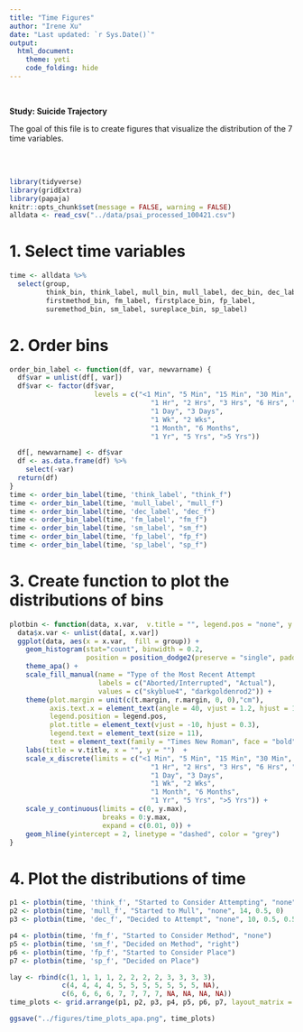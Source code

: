 ```yaml
---
title: "Time Figures"
author: "Irene Xu"
date: "Last updated: `r Sys.Date()`"
output:
  html_document:
    theme: yeti
    code_folding: hide
---
```

<br/>

**Study: Suicide Trajectory**    

The goal of this file is to create figures that visualize the distribution of the 7 time variables.

<br/>
<br/>
```r
library(tidyverse)
library(gridExtra)
library(papaja)
knitr::opts_chunk$set(message = FALSE, warning = FALSE)
alldata <- read_csv("../data/psai_processed_100421.csv")
```

# 1. Select time variables  
```r
time <- alldata %>%
  select(group,
         think_bin, think_label, mull_bin, mull_label, dec_bin, dec_label,
         firstmethod_bin, fm_label, firstplace_bin, fp_label,
         suremethod_bin, sm_label, sureplace_bin, sp_label)
```

# 2. Order bins  
```r
order_bin_label <- function(df, var, newvarname) {
  df$var = unlist(df[, var])
  df$var <- factor(df$var,
                     levels = c("<1 Min", "5 Min", "15 Min", "30 Min", 
                                   "1 Hr", "2 Hrs", "3 Hrs", "6 Hrs", "12 Hrs", 
                                   "1 Day", "3 Days",
                                   "1 Wk", "2 Wks", 
                                   "1 Month", "6 Months",
                                   "1 Yr", "5 Yrs", ">5 Yrs"))

  df[, newvarname] <- df$var
  df <- as.data.frame(df) %>%
    select(-var)
  return(df)
}
time <- order_bin_label(time, 'think_label', "think_f")
time <- order_bin_label(time, 'mull_label', "mull_f")
time <- order_bin_label(time, 'dec_label', "dec_f")
time <- order_bin_label(time, 'fm_label', "fm_f")
time <- order_bin_label(time, 'sm_label', "sm_f")
time <- order_bin_label(time, 'fp_label', "fp_f")
time <- order_bin_label(time, 'sp_label', "sp_f")
```
 
# 3. Create function to plot the distributions of bins
```r
plotbin <- function(data, x.var,  v.title = "", legend.pos = "none", y.max = 10, t.margin = 0, r.margin = 0) {
  data$x.var <- unlist(data[, x.var])
  ggplot(data, aes(x = x.var,  fill = group)) +
    geom_histogram(stat="count", binwidth = 0.2, 
                   position = position_dodge2(preserve = "single", padding = 0.1)) +
    theme_apa() + 
    scale_fill_manual(name = "Type of the Most Recent Attempt                ",
                      labels = c("Aborted/Interrupted", "Actual"),
                      values = c("skyblue4", "darkgoldenrod2")) +
    theme(plot.margin = unit(c(t.margin, r.margin, 0, 0),"cm"),
          axis.text.x = element_text(angle = 40, vjust = 1.2, hjust = 1, size = 10),
          legend.position = legend.pos,  
          plot.title = element_text(vjust = -10, hjust = 0.3),
          legend.text = element_text(size = 11),
          text = element_text(family = "Times New Roman", face = "bold")) + 
    labs(title = v.title, x = "", y = "")  +
    scale_x_discrete(limits = c("<1 Min", "5 Min", "15 Min", "30 Min", 
                                   "1 Hr", "2 Hrs", "3 Hrs", "6 Hrs", "12 Hrs", 
                                   "1 Day", "3 Days",
                                   "1 Wk", "2 Wks", 
                                   "1 Month", "6 Months",
                                   "1 Yr", "5 Yrs", ">5 Yrs")) +
    scale_y_continuous(limits = c(0, y.max), 
                       breaks = 0:y.max,
                       expand = c(0.01, 0)) +
    geom_hline(yintercept = 2, linetype = "dashed", color = "grey")
}
```

# 4. Plot the distributions of time
```r
p1 <- plotbin(time, 'think_f', "Started to Consider Attempting", "none", 10, 0.5, 0)
p2 <- plotbin(time, 'mull_f', "Started to Mull", "none", 14, 0.5, 0)
p3 <- plotbin(time, 'dec_f', "Decided to Attempt", "none", 10, 0.5, 0.5)

p4 <- plotbin(time, 'fm_f', "Started to Consider Method", "none")
p5 <- plotbin(time, 'sm_f', "Decided on Method", "right")
p6 <- plotbin(time, 'fp_f', "Started to Consider Place")
p7 <- plotbin(time, 'sp_f', "Decided on Place")

lay <- rbind(c(1, 1, 1, 1, 2, 2, 2, 2, 3, 3, 3, 3),
             c(4, 4, 4, 4, 5, 5, 5, 5, 5, 5, 5, NA),
             c(6, 6, 6, 6, 7, 7, 7, 7, NA, NA, NA, NA))
time_plots <- grid.arrange(p1, p2, p3, p4, p5, p6, p7, layout_matrix = lay)

ggsave("../figures/time_plots_apa.png", time_plots)
```

